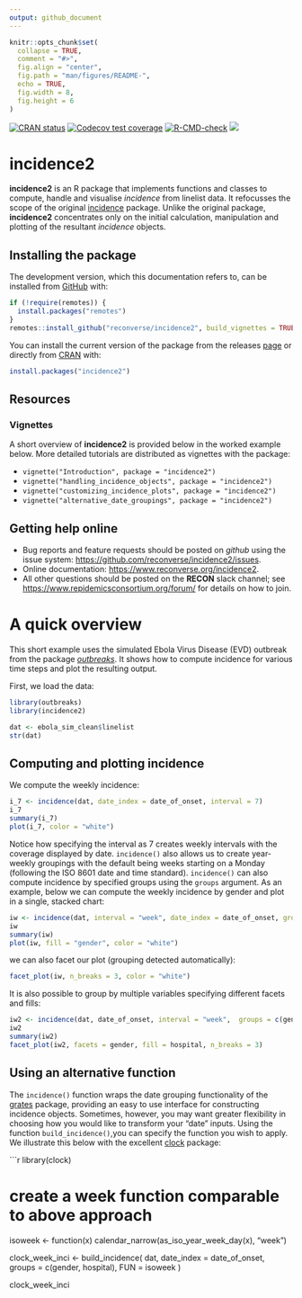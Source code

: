 ```yaml
---
output: github_document
---
```


```r
knitr::opts_chunk$set(
  collapse = TRUE,
  comment = "#>",
  fig.align = "center",
  fig.path = "man/figures/README-",
  echo = TRUE,
  fig.width = 8,
  fig.height = 6
)

```

<!-- badges: start -->
[![CRAN status](https://www.r-pkg.org/badges/version/incidence2)](https://CRAN.R-project.org/package=incidence2)
[![Codecov test coverage](https://codecov.io/gh/reconverse/incidence2/branch/master/graph/badge.svg)](https://codecov.io/gh/reconverse/incidence2?branch=master)
[![R-CMD-check](https://github.com/reconverse/incidence2/workflows/R-CMD-check/badge.svg)](https://github.com/reconverse/incidence2/actions)
[![](https://raw.githubusercontent.com/reconverse/reconverse.github.io/master/images/badge-stable.svg)](https://www.reconverse.org/lifecycle.html#stable)
<!-- badges: end -->


# incidence2
**incidence2** is an R package that implements functions and classes to compute, handle and visualise *incidence* from linelist data.
It refocusses the scope of the original [incidence](https://cran.r-project.org/package=incidence) package.
Unlike the original package, **incidence2** concentrates only on the initial calculation, manipulation and plotting of the resultant *incidence* objects.

## Installing the package

The development version, which this documentation refers to, can be installed
from [GitHub](https://github.com/) with:

```r
if (!require(remotes)) {
  install.packages("remotes")
}
remotes::install_github("reconverse/incidence2", build_vignettes = TRUE)
```

You can install the current version of the package from the releases
[page](https://github.com/reconverse/incidence2/releases) or directly from
[CRAN](https://cran.r-project.org/) with:

```r
install.packages("incidence2")
```

## Resources

### Vignettes

A short overview of **incidence2** is provided below in the worked example below.
More detailed tutorials are distributed as vignettes with the package:

* `vignette("Introduction", package = "incidence2")`
* `vignette("handling_incidence_objects", package = "incidence2")`
* `vignette("customizing_incidence_plots", package = "incidence2")`
* `vignette("alternative_date_groupings", package = "incidence2")`

## Getting help online
- Bug reports and feature requests should be posted on *github* using the issue system: <https://github.com/reconverse/incidence2/issues>.
- Online documentation: <https://www.reconverse.org/incidence2>.
- All other questions should be posted on the **RECON** slack channel;
  see <https://www.repidemicsconsortium.org/forum/> for details on how to join.

# A quick overview

This short example uses the simulated Ebola Virus Disease (EVD) outbreak from the package [*outbreaks*](https://github.com/reconverse/outbreaks).
It shows how to compute incidence for various time steps and plot the resulting output.

First, we load the data:

```r
library(outbreaks)
library(incidence2)

dat <- ebola_sim_clean$linelist
str(dat)
```

## Computing and plotting incidence

We compute the weekly incidence:

```r
i_7 <- incidence(dat, date_index = date_of_onset, interval = 7)
i_7
summary(i_7)
plot(i_7, color = "white")
```

Notice how specifying the interval as 7 creates weekly intervals with the coverage displayed by date.
`incidence()` also allows us to create year-weekly groupings with the default being weeks starting on a Monday (following the ISO 8601 date and time standard).
`incidence()` can also compute incidence by specified groups using the `groups` argument.
As an example, below we can compute the weekly incidence by gender and plot in a single, stacked chart:

```r
iw <- incidence(dat, interval = "week", date_index = date_of_onset, groups = gender)
iw
summary(iw)
plot(iw, fill = "gender", color = "white")
```

we can also facet our plot (grouping detected automatically):

```r
facet_plot(iw, n_breaks = 3, color = "white")
```

It is also possible to group by multiple variables specifying different facets and fills:

```r
iw2 <- incidence(dat, date_of_onset, interval = "week",  groups = c(gender, hospital))
iw2
summary(iw2)
facet_plot(iw2, facets = gender, fill = hospital, n_breaks = 3)
```

## Using an alternative function

The `incidence()` function wraps the date grouping functionality of the [grates](https://www.reconverse.org/grates) package, providing an easy to use interface for constructing incidence objects.
Sometimes, however, you may want greater flexibility in choosing how you would like to transform your "date" inputs.
Using the function `build_incidence()`,you can specify the function you wish to apply.
We illustrate this below with the excellent [clock](https://cran.r-project.org/package=clock) package:

```r
library(clock)

# create a week function comparable to above approach
isoweek <- function(x) calendar_narrow(as_iso_year_week_day(x), "week")

clock_week_inci <- 
  build_incidence(
    dat,
    date_index = date_of_onset,
    groups = c(gender, hospital),
    FUN = isoweek
  )

clock_week_inci

